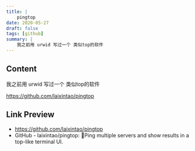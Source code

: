```yaml
---
title: |
    pingtop
date: 2020-05-27
draft: false
tags: [github]
summary: |
    我之前用 urwid 写过一个 类似top的软件
---
```


## Content

我之前用 urwid 写过一个 类似top的软件

https://github.com/laixintao/pingtop

## Link Preview

- https://github.com/laixintao/pingtop
- GitHub - laixintao/pingtop: 🏓Ping multiple servers and show results in a top-like terminal UI.

